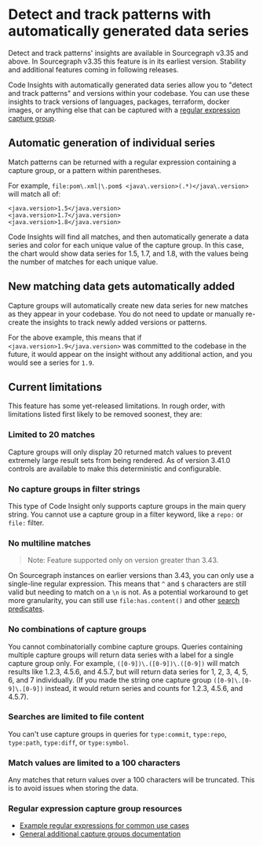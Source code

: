 # Detect and track patterns with automatically generated data series

<Callout type="note">Detect and track patterns' insights are available in Sourcegraph v3.35 and above. In Sourcegraph v3.35 this feature is in its earliest version. Stability and additional features coming in following releases.</Callout>

Code Insights with automatically generated data series allow you to "detect and track patterns" and versions within your codebase. You can use these insights to track versions of languages, packages, terraform, docker images, or anything else that can be captured with a [regular expression capture group](#regular-expression-capture-group-resources).

## Automatic generation of individual series

Match patterns can be returned with a regular expression containing a capture group, or a pattern within parentheses.

For example, `file:pom\.xml|\.pom$ <java\.version>(.*)</java\.version>` will match all of:

```shell
<java.version>1.5</java.version>
<java.version>1.7</java.version>
<java.version>1.8</java.version>
```

Code Insights will find all matches, and then automatically generate a data series and color for each unique value of the capture group. In this case, the chart would show data series for 1.5, 1.7, and 1.8, with the values being the number of matches for each unique value.

## New matching data gets automatically added

Capture groups will automatically create new data series for new matches as they appear in your codebase. You do not need to update or manually re-create the insights to track newly added versions or patterns.

For the above example, this means that if `<java.version>1.9</java.version>` was committed to the codebase in the future, it would appear on the insight without any additional action, and you would see a series for `1.9`.

## Current limitations

This feature has some yet-released limitations. In rough order, with limitations listed first likely to be removed soonest, they are:

### Limited to 20 matches

Capture groups will only display 20 returned match values to prevent extremely large result sets from being rendered. As of version 3.41.0 controls are available to make this deterministic and configurable.

### No capture groups in filter strings

This type of Code Insight only supports capture groups in the main query string. You cannot use a capture group in a filter keyword, like a `repo:` or `file:` filter.

### No multiline matches

>Note: Feature supported only on version greater than 3.43.

On Sourcegraph instances on earlier versions than 3.43, you can only use a single-line regular expression. This means that `^` and `$` characters are still valid but needing to match on a `\n` is not. As a potential workaround to get more granularity, you can still use `file:has.content()` and other [search predicates](/code-search/queries/language#built-in-file-predicate).

### No combinations of capture groups

You cannot combinatorially combine capture groups. Queries containing multiple capture groups will return data series with a label for a single capture group only. For example, `([0-9])\.([0-9])\.([0-9])` will match results like 1.2.3, 4.5.6, and 4.5.7, but will return data series for 1, 2, 3, 4, 5, 6, and 7 individually. (If you made the string one capture group `([0-9]\.[0-9]\.[0-9])` instead, it would return series and counts for 1.2.3, 4.5.6, and 4.5.7).

### Searches are limited to file content

You can't use capture groups in queries for `type:commit`, `type:repo`, `type:path`, `type:diff`, or `type:symbol`.

### Match values are limited to a 100 characters

Any matches that return values over a 100 characters will be truncated. This is to avoid issues when storing the data.

### Regular expression capture group resources

- [Example regular expressions for common use cases](/code_insights/references/common_use_cases#automatic-version-and-pattern-tracking)
- [General additional capture groups documentation](https://developer.mozilla.org/en-US/docs/Web/JavaScript/Guide/Regular_Expressions/Groups_and_Ranges)
